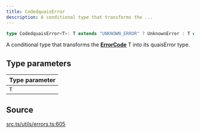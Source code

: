 ```yaml
---
title: CodedquaisError
description: A conditional type that transforms the ...
---
```


```ts
type CodedquaisError<T>: T extends "UNKNOWN_ERROR" ? UnknownError : T extends "NOT_IMPLEMENTED" ? NotImplementedError : T extends "UNSUPPORTED_OPERATION" ? UnsupportedOperationError : T extends "NETWORK_ERROR" ? NetworkError : T extends "SERVER_ERROR" ? ServerError : T extends "TIMEOUT" ? TimeoutError : T extends "BAD_DATA" ? BadDataError : T extends "CANCELLED" ? CancelledError : T extends "BUFFER_OVERRUN" ? BufferOverrunError : T extends "NUMERIC_FAULT" ? NumericFaultError : ... extends ... ? ... : ...;
```

A conditional type that transforms the [**ErrorCode**](/content/type-aliases/ErrorCode.mdx) T into
 its quaisError type.

## Type parameters

| Type parameter |
| :------ |
| `T` |

## Source

[src.ts/utils/errors.ts:605](https://github.com/dominant-strategies/quais-6.js/blob/3f482dd134064d41657ff7dc9ba8162f741c9c83/src.ts/utils/errors.ts#L605)

